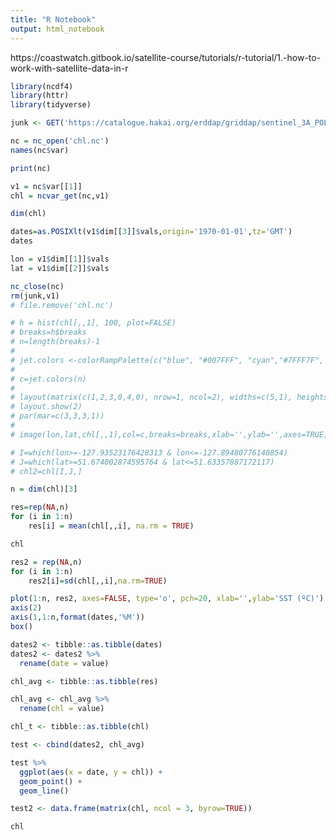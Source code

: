 ```yaml
---
title: "R Notebook"
output: html_notebook
---
```


https://coastwatch.gitbook.io/satellite-course/tutorials/r-tutorial/1.-how-to-work-with-satellite-data-in-r

```r
library(ncdf4)
library(httr)
library(tidyverse)
```

```r
junk <- GET('https://catalogue.hakai.org/erddap/griddap/sentinel_3A_POLYMER_8Day.nc?chl_conc_mean%5B(2024-01-01T00:00:00Z):1:(2024-12-31T00:00:00Z)%5D%5B(51.674002874595764):1:(51.63357887172117)%5D%5B(-127.93253683075817):1:(-127.89480776140854)%5D', write_disk("chl.nc", overwrite = TRUE))

```

```r
nc = nc_open('chl.nc')
names(nc$var)
```
```r
print(nc)
```





```r
v1 = nc$var[[1]]
chl = ncvar_get(nc,v1)
```

```r
dim(chl)
```
```r
dates=as.POSIXlt(v1$dim[[3]]$vals,origin='1970-01-01',tz='GMT') 
dates
```

```r
lon = v1$dim[[1]]$vals 
lat = v1$dim[[2]]$vals
```






```r
nc_close(nc) 
rm(junk,v1) 
# file.remove('chl.nc')
```


```r
# h = hist(chl[,,1], 100, plot=FALSE) 
# breaks=h$breaks 
# n=length(breaks)-1
# 
# jet.colors <-colorRampPalette(c("blue", "#007FFF", "cyan","#7FFF7F", "yellow", "#FF7F00", "red", "#7F0000"))
# 
# c=jet.colors(n)
# 
# layout(matrix(c(1,2,3,0,4,0), nrow=1, ncol=2), widths=c(5,1), heights=4) 
# layout.show(2) 
# par(mar=c(3,3,3,1))
# 
# image(lon,lat,chl[,,1],col=c,breaks=breaks,xlab='',ylab='',axes=TRUE,xaxs='i',yaxs='i',asp=1, main=paste("Monthly SST", dates[1]))
```



```r
# I=which(lon>=-127.93523176428313 & lon<=-127.89480776140854)
# J=which(lat>=51.674002874595764 & lat<=51.63357887172117)
# chl2=chl[I,J,] 

n = dim(chl)[3] 

res=rep(NA,n) 
for (i in 1:n) 
    res[i] = mean(chl[,,i], na.rm = TRUE)
```

```r
chl
```



```r
res2 = rep(NA,n) 
for (i in 1:n) 
    res2[i]=sd(chl[,,i],na.rm=TRUE)
```


```r
plot(1:n, res2, axes=FALSE, type='o', pch=20, xlab='',ylab='SST (ºC)') 
axis(2) 
axis(1,1:n,format(dates,'%M')) 
box()
```



```r
dates2 <- tibble::as.tibble(dates)
dates2 <- dates2 %>% 
  rename(date = value)

chl_avg <- tibble::as.tibble(res)

chl_avg <- chl_avg %>% 
  rename(chl = value)

chl_t <- tibble::as.tibble(chl)

test <- cbind(dates2, chl_avg)


```

```r
test %>% 
  ggplot(aes(x = date, y = chl)) +
  geom_point() +
  geom_line()
```
```r
test2 <- data.frame(matrix(chl, ncol = 3, byrow=TRUE))

chl
```

